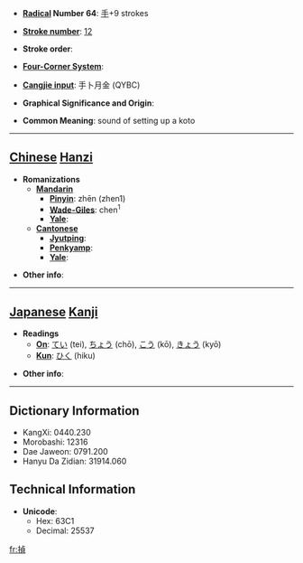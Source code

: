 * '''[[Wiktionary:Chinese radical index| Radical]] Number 64''': [[Wiktionary:Chinese radical index 手|手]]+9 strokes

* '''[[Wiktionary:Chinese total strokes index|Stroke number]]''': [[Wiktionary:Chinese total strokes index 12|12]]

* '''Stroke order''': 

* '''[[Wiktionary:Chinese four corner index|Four-Corner System]]''': 

* '''[[Wiktionary:Chinese Cangjie index|Cangjie input]]''': 手卜月金 (QYBC)

* '''Graphical Significance and Origin''': 

* '''Common Meaning''': sound of setting up a koto

----

== [[Chinese]] [[Hanzi]] ==

* '''Romanizations'''
** '''[[Mandarin]]'''
*** '''[[Pinyin]]''': zhēn (zhen1)
*** '''[[Wade-Giles]]''': chen<sup>1</sup>
*** '''[[Yale]]''': 
** '''[[Cantonese]]'''
*** '''[[Jyutping]]''':
*** '''[[Penkyamp]]''': 
*** '''[[Yale]]''': 

* '''Other info''': 

----

== [[Japanese]] [[Kanji]] ==

* '''Readings'''
** '''[[On]]''': [[てい]] (tei), [[ちょう]] (chō), [[こう]] (kō), [[きょう]] (kyō)
** '''[[Kun]]''': [[ひく]] (hiku)

* '''Other info''':  

----

== Dictionary Information ==

* KangXi: 0440.230
* Morobashi: 12316
* Dae Jaweon: 0791.200
* Hanyu Da Zidian: 31914.060

== Technical Information ==

* '''Unicode''':
** Hex: 63C1
** Decimal: 25537

[[fr:揁]]
